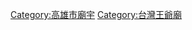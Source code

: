 {{Commons_category}}
{{Category_more|高雄市|王爺廟}}

[[Category:高雄市廟宇|Category:高雄市廟宇]]
[[Category:台灣王爺廟|Category:台灣王爺廟]]